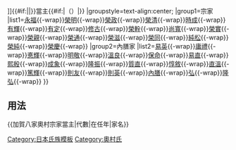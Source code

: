 {{Navbox
|name=加賀八家奧村宗家當主
|title=[[File:Japanese crest Kumai Sasa.svg|20px|丸內九枚紋]][[奧村氏|{{#if:{{{3|}}}|{{{3|}}}|奧村氏}}]]{{#if:{{{1|}}}|{{{1|}}}|}}當主{{#if:{{{2|}}}|（{{{2|}}}）|}}
|groupstyle=text-align:center;
|group1=宗家
|list1={{Nowrap begin}}[[奧村永福|永福]]{{-wrap}}[[奧村榮明|榮明]]{{-wrap}}[[奧村榮政|榮政]]{{-wrap}}[[奧村榮清|榮清]]{{-wrap}}[[奧村時成|時成]]{{-wrap}}[[奧村有輝|有輝]]{{-wrap}}[[奧村有定|有定]]{{-wrap}}[[奧村修古|修古]]{{-wrap}}[[奧村榮輇|榮輇]]{{-wrap}}[[奧村尚寬|尚寬]]{{-wrap}}[[奧村榮實|榮實]]{{-wrap}}[[奧村榮親|榮親]]{{-wrap}}[[奧村榮通|榮通]]{{-wrap}}[[奧村榮滋|榮滋]]{{-wrap}}[[奧村榮同|榮同]]{{-wrap}}[[奧村純松|純松]]{{-wrap}}[[奧村榮純|榮純]]{{-wrap}}[[奧村榮慶|榮慶]]{{-wrap}}
|group2=內膳家
|list2={{Nowrap begin}}[[奧村易英|易英]]{{-wrap}}[[奧村庸禮|庸禮]]{{-wrap}}[[奧村悳輝|悳輝]]{{-wrap}}[[奧村明敬|明敬]]{{-wrap}}[[奧村溫良|溫良]]{{-wrap}}[[奧村保命|保命]]{{-wrap}}[[奧村易直|易直]]{{-wrap}}[[奧村熙殷|熙殷]]{{-wrap}}[[奧村成象|成象]]{{-wrap}}[[奧村隆振|隆振]]{{-wrap}}[[奧村質直|質直]]{{-wrap}}[[奧村惇敘|惇敘]]{{-wrap}}[[奧村直溫|直溫]]{{-wrap}}[[奧村篤輝|篤輝]]{{-wrap}}[[奧村則友|則友]]{{-wrap}}[[奧村則英|則英]]{{-wrap}}[[奧村內膳|內膳]]{{-wrap}}[[奧村弘|弘]]{{-wrap}}[[奧村隆弘|隆弘]]{{-wrap}}{{Nowrap end}}
}}<noinclude>
==用法 ==
<nowiki>{{加賀八家奧村宗家當主|代數|在任年|家名}}</nowiki>
[[Category:日本氏族模板]]
[[Category:奧村氏]]
</noinclude>